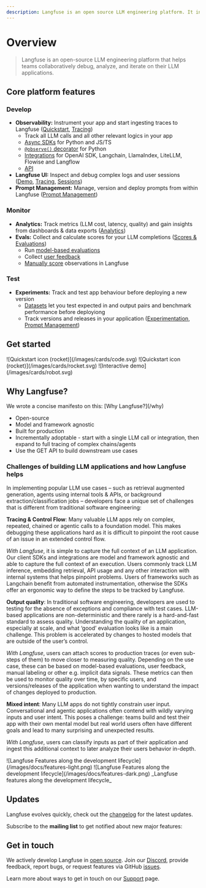 ```yaml
---
description: Langfuse is an open source LLM engineering platform. It includes observability, analytics, and experimentation features.
---
```



# Overview

> Langfuse is an open-source LLM engineering platform that helps teams collaboratively debug, analyze, and iterate on their LLM applications.

## Core platform features

### Develop

- **Observability:** Instrument your app and start ingesting traces to Langfuse ([Quickstart](/docs/get-started), [Tracing](/docs/tracing))
  - Track all LLM calls and all other relevant logics in your app
  - [Async SDKs](/docs/sdk) for Python and JS/TS
  - [`@observe()` decorator](/docs/sdk/python/decorators) for Python
  - [Integrations](/docs/integrations/overview) for OpenAI SDK, Langchain, LlamaIndex, LiteLLM, Flowise and Langflow
  - [API](https://api.reference.langfuse.com)
- **Langfuse UI:** Inspect and debug complex logs and user sessions ([Demo](/docs/demo), [Tracing](/docs/tracing), [Sessions](/docs/tracing-features/sessions))
- **Prompt Management:** Manage, version and deploy prompts from within Langfuse ([Prompt Management](/docs/prompts/get-started))

### Monitor

- **Analytics:** Track metrics (LLM cost, latency, quality) and gain insights from dashboards & data exports ([Analytics](/docs/analytics))
- **Evals:** Collect and calculate scores for your LLM completions ([Scores & Evaluations](/docs/scores))
  - Run [model-based evaluations](/docs/scores/model-based-evals/overview)
  - Collect [user feedback](/docs/scores/user-feedback)
  - [Manually score](/docs/scores/manually) observations in Langfuse

### Test

- **Experiments:** Track and test app behaviour before deploying a new version
  - [Datasets](/docs/datasets/overview) let you test expected in and output pairs and benchmark performance before deployiong
  - Track versions and releases in your application ([Experimentation](/docs/experimentation), [Prompt Management](/docs/prompts/get-started))

## Get started

<Cards num={3}>
  <Card href="/docs/tracing" title="How tracing works" image arrow>
    ![Quickstart icon (rocket)](/images/cards/code.svg)
  </Card>
  <Card href="/docs/get-started" title="Quickstart" image arrow>
    ![Quickstart icon (rocket)](/images/cards/rocket.svg)
  </Card>
  <Card href="/docs/demo" title="Interactive demo" image arrow>
    ![Interactive demo](/images/cards/robot.svg)
  </Card>
</Cards>

## Why Langfuse?


<Callout type="info">
  We wrote a concise manifesto on this: [Why Langfuse?](/why)
</Callout>

- Open-source
- Model and framework agnostic
- Built for production
- Incrementally adoptable - start with a single LLM call or integration, then expand to full tracing of complex chains/agents
- Use the GET API to build downstream use cases

<div className="rounded px-5 py-5 my-10 bg-primary/5 ring-1 ring-primary/20">

<h3 className="nx-font-semibold nx-tracking-tight nx-text-slate-900 dark:nx-text-slate-100 nx-text-2xl">
  Challenges of building LLM applications and how Langfuse helps
</h3>

In implementing popular LLM use cases – such as retrieval augmented generation, agents using internal tools & APIs, or background extraction/classification jobs – developers face a unique set of challenges that is different from traditional software engineering:

**Tracing & Control Flow**: Many valuable LLM apps rely on complex, repeated, chained or agentic calls to a foundation model. This makes debugging these applications hard as it is difficult to pinpoint the root cause of an issue in an extended control flow.

_With Langfuse_, it is simple to capture the full context of an LLM application. Our client SDKs and integrations are model and framework agnostic and able to capture the full context of an execution. Users commonly track LLM inference, embedding retrieval, API usage and any other interaction with internal systems that helps pinpoint problems. Users of frameworks such as Langchain benefit from automated instrumentation, otherwise the SDKs offer an ergonomic way to define the steps to be tracked by Langfuse.

**Output quality**: In traditional software engineering, developers are used to testing for the absence of exceptions and compliance with test cases. LLM-based applications are non-deterministic and there rarely is a hard-and-fast standard to assess quality. Understanding the quality of an application, especially at scale, and what ‘good’ evaluation looks like is a main challenge. This problem is accelerated by changes to hosted models that are outside of the user’s control.

_With Langfuse_, users can attach scores to production traces (or even sub-steps of them) to move closer to measuring quality. Depending on the use case, these can be based on model-based evaluations, user feedback, manual labeling or other e.g. implicit data signals. These metrics can then be used to monitor quality over time, by specific users, and versions/releases of the application when wanting to understand the impact of changes deployed to production.

**Mixed intent**: Many LLM apps do not tightly constrain user input. Conversational and agentic applications often contend with wildly varying inputs and user intent.
This poses a challenge: teams build and test their app with their own mental model but real world users often have different goals and lead to many surprising and unexpected results.

_With Langfuse_, users can classify inputs as part of their application and ingest this additional context to later analyze their users behavior in-depth.

<Frame
  transparent
  fullWidth
  className="mt-10 rounded ring-primary/20 ring-1 dark:hidden"
>
  ![Langfuse Features along the development
  lifecycle](/images/docs/features-light.png)
</Frame>
<Frame
  transparent
  fullWidth
  className="mt-10 rounded ring-primary/20 ring-1 hidden dark:block"
>
  ![Langfuse Features along the development
  lifecycle](/images/docs/features-dark.png)
</Frame>
<span>_Langfuse features along the development lifecycle_</span>

</div>

## Updates

Langfuse evolves quickly, check out the [changelog](/changelog) for the latest updates.

Subscribe to the **mailing list** to get notified about new major features:

<ProductUpdateSignup source="langfuse.com/docs" className="mt-2" />

## Get in touch

We actively develop Langfuse in [open source](/docs/open-source). Join our [Discord](/discord), provide feedback, report bugs, or request features via GitHub [issues](/issue).

Learn more about ways to get in touch on our [Support](/support) page.
